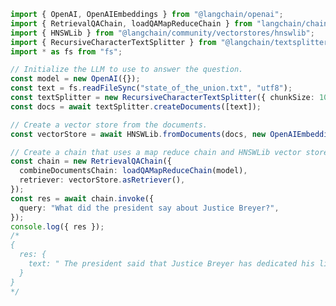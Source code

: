 ```typescript
import { OpenAI, OpenAIEmbeddings } from "@langchain/openai";
import { RetrievalQAChain, loadQAMapReduceChain } from "langchain/chains";
import { HNSWLib } from "@langchain/community/vectorstores/hnswlib";
import { RecursiveCharacterTextSplitter } from "@langchain/textsplitters";
import * as fs from "fs";

// Initialize the LLM to use to answer the question.
const model = new OpenAI({});
const text = fs.readFileSync("state_of_the_union.txt", "utf8");
const textSplitter = new RecursiveCharacterTextSplitter({ chunkSize: 1000 });
const docs = await textSplitter.createDocuments([text]);

// Create a vector store from the documents.
const vectorStore = await HNSWLib.fromDocuments(docs, new OpenAIEmbeddings());

// Create a chain that uses a map reduce chain and HNSWLib vector store.
const chain = new RetrievalQAChain({
  combineDocumentsChain: loadQAMapReduceChain(model),
  retriever: vectorStore.asRetriever(),
});
const res = await chain.invoke({
  query: "What did the president say about Justice Breyer?",
});
console.log({ res });
/*
{
  res: {
    text: " The president said that Justice Breyer has dedicated his life to serve his country, and thanked him for his service. He also said that Judge Ketanji Brown Jackson will continue Justice Breyer's legacy of excellence, emphasizing the importance of protecting the rights of citizens, especially women, LGBTQ+ Americans, and access to healthcare. He also expressed his commitment to supporting the younger transgender Americans in America and ensuring they are able to reach their full potential, offering a Unity Agenda for the Nation to beat the opioid epidemic and increase funding for prevention, treatment, harm reduction, and recovery."
  }
}
*/
```